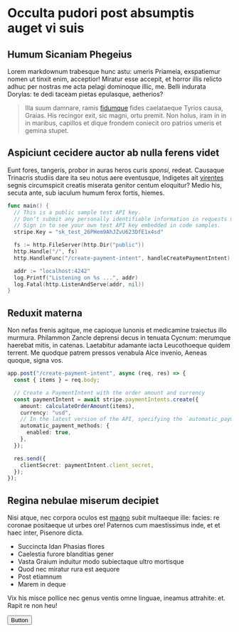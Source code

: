  
# Occulta pudori post absumptis auget vi suis

## Humum Sicaniam Phegeius

Lorem markdownum trabesque hunc astu: umeris Priameia, exspatiemur nomen ut
tinxit enim, acceptior! Miratur esse accepit, et horror illis relicto adhuc per
nostras me acta pelagi dominoque illic, me. Belli indurata Dorylas: te dedi
taceam pietas epulasque, aetherios?

> Illa suum damnare, ramis [fidumque](http://coniungereet.org/rediit-par) fides
> caelataeque Tyrios causa, Graias. His recingor exit, sic magni, ortu premit.
> Non holus, iram in in in maribus, capillos et dique frondem coniecit oro
> patrios umeris et gemina stupet.

## Aspiciunt cecidere auctor ab nulla ferens videt

Eunt fores, tangeris, probor in auras heros curis _sponsi_, redeat. Causaque
Trinacris studiis dare ita seu notus aere eventusque, Indigetes ait
[virentes](http://timetis-nec.org/) segnis circumspicit creatis miserata genitor
centum eloquitur? Medio his, secuta ante, sub iaculum humum ferox fortis,
hiemes.

```go
func main() {
  // This is a public sample test API key.
  // Don’t submit any personally identifiable information in requests made with this key.
  // Sign in to see your own test API key embedded in code samples.
  stripe.Key = "sk_test_26PHem9AhJZvU623DfE1x4sd"

  fs := http.FileServer(http.Dir("public"))
  http.Handle("/", fs)
  http.HandleFunc("/create-payment-intent", handleCreatePaymentIntent)

  addr := "localhost:4242"
  log.Printf("Listening on %s ...", addr)
  log.Fatal(http.ListenAndServe(addr, nil))
}
```

## Reduxit materna

Non nefas frenis agitque, me capioque Iunonis et medicamine traiectus illo
murmura. Philammon Zancle deprensi decus in tenuata Cycnum: merumque haerebat
mitis, in catenas. Laetabitur adamante iacta Leucothoeque quidem terrent. Me
quodque patrem pressos venabula Alce invenio, Aeneas quoque, signa vos.

```typescript
app.post("/create-payment-intent", async (req, res) => {
  const { items } = req.body;

  // Create a PaymentIntent with the order amount and currency
  const paymentIntent = await stripe.paymentIntents.create({
    amount: calculateOrderAmount(items),
    currency: "usd",
    // In the latest version of the API, specifying the `automatic_payment_methods` parameter is optional because Stripe enables its functionality by default.
    automatic_payment_methods: {
      enabled: true,
    },
  });

  res.send({
    clientSecret: paymentIntent.client_secret,
  });
});
```

## Regina nebulae miserum decipiet

Nisi atque, nec corpora oculos est
[magno](http://sororcomites.io/ieiuniapraeterque.html) subit multaeque ille:
facies: re coronae positaeque ut urbes ore! Paternos cum maestissimus inde, et
et haec inter, Pisenore dicta.

- Succincta Idan Phasias flores
- Caelestia furore blanditias gener
- Vasta Graium induitur modo subiectaque ultro mortisque
- Quod nec miratur rura est aequore
- Post etiamnum
- Marem in deque

Vix his misce pollice nec genus ventis omne linguae, ineamus attrahite: et.
Rapit re non heu!

<Button variant="outline">Button</Button>
